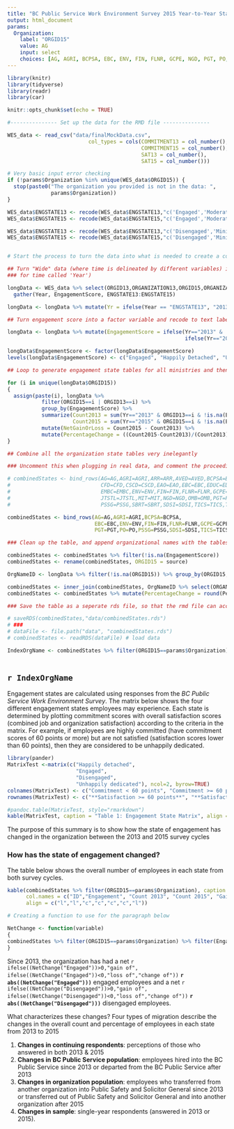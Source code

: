 ```yaml
---
title: "BC Public Service Work Environment Survey 2015 Year-to-Year State of Engagement"
output: html_document
params:
  Organization: 
    label: "ORGID15"
    value: AG
    input: select
    choices: [AG, AGRI, BCPSA, EBC, ENV, FIN, FLNR, GCPE, NGD, PGT, PO, PSSG, SDSI, TICS]
---
```


```r
library(knitr)
library(tidyverse)
library(readr)
library(car)

knitr::opts_chunk$set(echo = TRUE)

#--------------- Set up the data for the RMD file ---------------

WES_data <- read_csv("data/finalMockData.csv", 
                          col_types = cols(COMMITMENT13 = col_number(), 
                                           COMMITMENT15 = col_number(),
                                           SAT13 = col_number(), 
                                           SAT15 = col_number()))

# Very basic input error checking
if (!params$Organization %in% unique(WES_data$ORGID15)) {
  stop(paste0("The organization you provided is not in the data: ",
              params$Organization))
}

WES_data$ENGSTATE13 <- recode(WES_data$ENGSTATE13,"c('Engaged','Moderately Engaged')='Engaged'")
WES_data$ENGSTATE15 <- recode(WES_data$ENGSTATE15,"c('Engaged','Moderately Engaged')='Engaged'")

WES_data$ENGSTATE13 <- recode(WES_data$ENGSTATE13,"c('Disengaged','Minimally Engaged')='Disengaged'")
WES_data$ENGSTATE15 <- recode(WES_data$ENGSTATE15,"c('Disengaged','Minimally Engaged')='Disengaged'")


# Start the process to turn the data into what is needed to create a combined dataset

## Turn "Wide" data (where time is delineated by different variables) into "Long" data (where there is a variable
### for time called 'Year') 

longData <- WES_data %>% select(ORGID13,ORGANIZATION13,ORGID15,ORGANIZATION15, ENGSTATE13, ENGSTATE15) %>% 
  gather(Year, EngagementScore, ENGSTATE13:ENGSTATE15)

longData <- longData %>% mutate(Yr = ifelse(Year == "ENGSTATE13", "2013", "2015" ))

## Turn engagement score into a factor variable and recode to text labels

longData <- longData %>% mutate(EngagementScore = ifelse(Yr=="2013" & !is.na(ORGID13) & is.na(EngagementScore), "Non Respondents",
                                                         ifelse(Yr=="2015" & !is.na(ORGID15) & is.na(EngagementScore), "Non Respondents", EngagementScore)))

longData$EngagementScore <- factor(longData$EngagementScore)
levels(longData$EngagementScore) <- c("Engaged", "Happily Detached", "Unhappily Dedicated", "Disengaged", "Non Respondents")

## Loop to generate engagement state tables for all ministries and then save as rds in the data folder:

for (i in unique(longData$ORGID15))
{
  assign(paste(i), longData %>% 
           filter(ORGID15==i | ORGID13==i) %>% 
           group_by(EngagementScore) %>% 
           summarize(Count2013 = sum(Yr=="2013" & ORGID13==i & !is.na(EngagementScore)), 
                     Count2015 = sum(Yr=="2015" & ORGID15==i & !is.na(EngagementScore))) %>% 
           mutate(NetGainOrLoss = Count2015 - Count2013) %>% 
           mutate(PercentageChange = ((Count2015-Count2013)/(Count2013))* 100))
}

## Combine all the organization state tables very inelegantly

### Uncomment this when plugging in real data, and comment the proceeding block of code instead

# combinedStates <- bind_rows(AG=AG,AGRI=AGRI,ARR=ARR,AVED=AVED,BCPSA=BCPSA,
#                             CFD=CFD,CSCD=CSCD,EAO=EAO,EBC=EBC,EDUC=EDUC,EM=EM,
#                             EMBC=EMBC,ENV=ENV,FIN=FIN,FLNR=FLNR,GCPE=GCPE,HLTH=HLTH,
#                             JTSTL=JTSTL,MIT=MIT,NGD=NGD,OMB=OMB,PGT=PGT,PO=PO,
#                             PSSG=PSSG,SBRT=SBRT,SDSI=SDSI,TICS=TICS,TRAN=TRAN, .id="source")

combinedStates <- bind_rows(AG=AG,AGRI=AGRI,BCPSA=BCPSA,
                            EBC=EBC,ENV=ENV,FIN=FIN,FLNR=FLNR,GCPE=GCPE,NGD=NGD,
                            PGT=PGT,PO=PO,PSSG=PSSG,SDSI=SDSI,TICS=TICS, .id="source")

### Clean up the table, and append organizational names with the tables

combinedStates <- combinedStates %>% filter(!is.na(EngagementScore))
combinedStates <- rename(combinedStates, ORGID15 = source)

OrgNameID <- longData %>% filter(!is.na(ORGID15)) %>% group_by(ORGID15,ORGANIZATION15) %>% summarise()

combinedStates <- inner_join(combinedStates, OrgNameID %>% select(ORGANIZATION15, ORGID15), by = "ORGID15")
combinedStates <- combinedStates %>% mutate(PercentageChange = round(PercentageChange,digits=2))

### Save the table as a seperate rds file, so that the rmd file can access the data

# saveRDS(combinedStates,"data/combinedStates.rds")
# ###
# dataFile <- file.path("data", "combinedStates.rds")
# combinedStates <- readRDS(dataFile) # load data

IndexOrgName <- combinedStates %>% filter(ORGID15==params$Organization) %>% select(ORGANIZATION15) %>% distinct()
 

```

## `r IndexOrgName`



Engagement states are calculated using responses from the *BC Public Service Work Environment Survey*. The matrix below shows the four different engagement states employees may experience. Each state is determined by plotting commitment scores with overall satisfaction scores (combined job and organization satisfaction) according to the criteria in the matrix. For example, if employees are highly committed (have commitment scores of 60 points or more) but are not satisfied (satisfaction scores lower than 60 points), then they are considered to be unhappily dedicated.

```r
library(pander)
MatrixTest <-matrix(c("Happily detached",
                      "Engaged", 
                      "Disengaged", 
                      "Unhappily dedicated"), ncol=2, byrow=TRUE)
colnames(MatrixTest) <- c("Commitment < 60 points", "Commitment >= 60 points")
rownames(MatrixTest) <- c("**Satisfaction >= 60 points**", "**Satisfaction < 60 points**")

#pandoc.table(MatrixTest, style="rmarkdown")
kable(MatrixTest, caption = "Table 1: Engagement State Matrix", align = c("c", "c"))
```

The purpose of this summary is to show how the state of engagement has changed in the organization between the 2013 and 2015 survey cycles

### How has the state of engagement changed?

The table below shows the overall number of employees in each state from both survey cycles.

```r


kable(combinedStates %>% filter(ORGID15==params$Organization), caption = "Table 2: Organizational Engagement State", digits = 2, 
      col.names = c("ID","Engagement", "Count 2013", "Count 2015", "Gain/Loss", "Change (%)", "Organization"), 
      align = c("l","l","c","c","c","c","l"))

# Creating a function to use for the paragraph below 

NetChange <- function(variable) 
{
combinedStates %>% filter(ORGID15==params$Organization) %>% filter(EngagementScore==variable) %>% select(NetGainOrLoss)
}

```


Since 2013, the organization has had a net `r ifelse((NetChange("Engaged"))>0,"gain of", ifelse((NetChange("Engaged"))<0,"loss of","change of"))` **`r abs((NetChange("Engaged")))`** engaged employees and a net `r ifelse((NetChange("Disengaged"))>0,"gain of", ifelse((NetChange("Disengaged"))<0,"loss of","change of"))` **`r abs((NetChange("Disengaged")))`** disengaged employees.

What characterizes these changes?
Four types of migration describe the changes in the overall count and percentage of employees in each state from 2013 to 2015

1. **Changes in continuing respondents**: perceptions of those who answered in both 2013 & 2015
2. **Changes in BC Public Service population**: employees hired into the BC Public Service since 2013 or departed from the BC Public Service after 2013
3. **Changes in organization population**: employees who transferred from another organization into Public Safety and Solicitor General since 2013 or transferred out of Public Safety and Solicitor General and into another organization after 2015
4. **Changes in sample**: single-year respondents (answered in 2013 or 2015).


